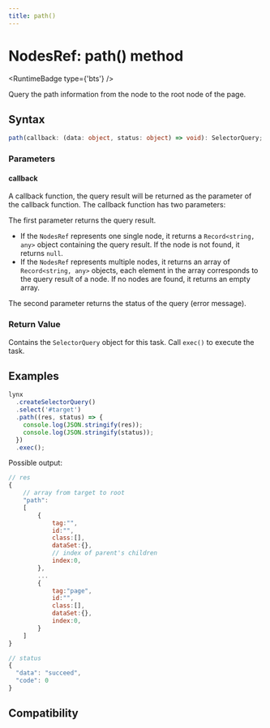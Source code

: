 ```yaml
---
title: path()
---
```



# NodesRef: path() method

<RuntimeBadge type={'bts'} />

Query the path information from the node to the root node of the page.

## Syntax

```ts
path(callback: (data: object, status: object) => void): SelectorQuery;
```

### Parameters

#### callback

A callback function, the query result will be returned as the parameter of the callback function. The callback function has two parameters:

The first parameter returns the query result.

- If the `NodesRef` represents one single node, it returns a `Record<string, any>` object containing the query result. If the node is not found, it returns `null`.
- If the `NodesRef` represents multiple nodes, it returns an array of `Record<string, any>` objects, each element in the array corresponds to the query result of a node. If no nodes are found, it returns an empty array.

The second parameter returns the status of the query (error message).

### Return Value

Contains the `SelectorQuery` object for this task. Call `exec()` to execute the task.

## Examples

```javascript
lynx
  .createSelectorQuery()
  .select('#target')
  .path((res, status) => {
    console.log(JSON.stringify(res));
    console.log(JSON.stringify(status));
  })
  .exec();
```

Possible output:

```javascript
// res
{
    // array from target to root
    "path":
    [
        {
            tag:"",
            id:"",
            class:[],
            dataSet:{},
            // index of parent's children
            index:0,
        },
        ...
        {
            tag:"page",
            id:"",
            class:[],
            dataSet:{},
            index:0,
        }
    ]
}

// status
{
  "data": "succeed",
  "code": 0
}
```

## Compatibility


<LegacyCompatTable metadata="lynx-api/nodes-ref/path" />

